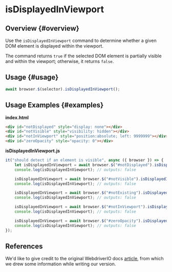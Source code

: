 # isDisplayedInViewport

## Overview {#overview}

Use the `isDisplayedInViewport` command to determine whether a given DOM element is displayed within the viewport.

The command returns `true` if the selected DOM element is partially visible and within the viewport; otherwise, it returns `false`.

## Usage {#usage}

```javascript
await browser.$(selector).isDisplayedInViewport();
```

## Usage Examples {#examples}

**index.html**

```html
<div id="notDisplayed" style="display: none"></div>
<div id="notVisible" style="visibility: hidden"></div>
<div id="notInViewport" style="position:absolute; left: 9999999"></div>
<div id="zeroOpacity" style="opacity: 0"></div>
```

**isDisplayedInViewport.js**

```javascript
it("should detect if an element is visible", async ({ browser }) => {
    let isDisplayedInViewport = await browser.$("#notDisplayed").isDisplayedInViewport();
    console.log(isDisplayedInViewport); // outputs: false

    isDisplayedInViewport = await browser.$("#notVisible").isDisplayedInViewport();
    console.log(isDisplayedInViewport); // outputs: false

    isDisplayedInViewport = await browser.$("#notExisting").isDisplayedInViewport();
    console.log(isDisplayedInViewport); // outputs: false

    isDisplayedInViewport = await browser.$("#notInViewport").isDisplayedInViewport();
    console.log(isDisplayedInViewport); // outputs: false

    isDisplayedInViewport = await browser.$("#zeroOpacity").isDisplayedInViewport();
    console.log(isDisplayedInViewport); // outputs: false
});
```

## References

We'd like to give credit to the original WebdriverIO docs [article](https://webdriver.io/docs/api/element/isDisplayedInViewport), from which we drew some information while writing our version.
